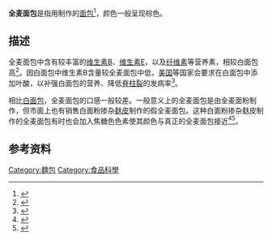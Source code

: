 {{NoteTA
|G1 = Food
}}
{{Infobox prepared food
| name = 全麦面包
| image = Vegan no-knead whole wheat bread loaf, September 2010.jpg
| image_size = 250px
| caption = 一块全麦面包
| alternate_name= 
| country          = 
| region           = 
| creator          = 
| course           = 
| type = {{link-en|棕面包|Brown bread}}
| served           = 
| main_ingredient  = {{link-en|全麦面粉|Whole-wheat flour}}
| other           = 
}}
'''全麦面包'''是指用{{link-en|全麦面粉|Whole-wheat flour}}制作的[[面包|面包]]<ref name=Sizer2014>{{cite book |author1=Frances Sienkiewicz Sizer |author2=Ellie Whitney |title=Nutrition - Concepts and Controversies |publisher=Wadsworth, Cengage Learning |isbn=978-1-133-61011-3 |edition=13th edition}}</ref>{{rp|E-2}}，颜色一般呈现棕色。

==描述==
全麦面包中含有较丰富的[[维生素B|维生素B]]、[[维生素E|维生素E]]，以及[[纤维素|纤维素]]等营养素，{{link-en|营养密度|Nutrient density}}相较白面包高<ref name="FreemanAnderson2012">{{cite book|author1=Jean'e E Freeman|author2=Sandra K Anderson|title=Career Longevity: The Bodywork Practitioner's Guide to Wellness & Body Mechanics|url=https://books.google.com/books?id=ZSBhAQAAQBAJ&pg=PA350|year=2012|publisher=F.A. Davis|isbn=978-0-8036-3296-7|page=350}}</ref>。因白面包中维生素B含量较全麦面包中低，[[美国|美国]]等国家会要求在白面包中添加叶酸，以补强白面包的营养、降低[[脊柱裂|脊柱裂]]的发病率<ref name="奥塔韦2011">{{cite book|author=奥塔韦|title=食物强化与营养素补充剂技术、安全与法规|url=https://books.google.com/books?id=oqmUDwAAQBAJ&pg=PT14|date=1 March 2011|isbn=978-7-5019-7888-5|page=14}}</ref>。

相比[[白面包|白面包]]，全麦面包的口感一般较差。一般意义上的全麦面包是由全麦面粉制作，但市面上也有销售白面粉掺杂[[麸皮|麸皮]]制作的假全麦面包。这种白面粉掺杂麸皮制作的全麦面包有时也会加入焦糖色色素使其颜色与真正的全麦面包接近<ref name="王兴国2014">{{cite book|author=王兴国|title=吃好三顿饭|url=https://books.google.com/books?id=UZN8DwAAQBAJ&pg=PT39|year=2014|isbn=978-7-5113-4823-4|page=39}}</ref><ref name="財團法人中華民國消費者文教基金會2013">{{cite book|author=財團法人中華民國消費者文教基金會|title=消費者報導391期: 來杯穀物飲──市售即食穀物沖泡包品質測試|url=https://books.google.com/books?id=tAyMBAAAQBAJ&pg=PA9|year=2013|publisher=消費者報導雜誌社|page=9|id=GGKEY:WP3GPE4EZ6Q|access-date=2020-07-28|archive-date=2020-08-13|archive-url=https://web.archive.org/web/20200813005551/https://books.google.com/books?id=tAyMBAAAQBAJ&pg=PA9|dead-url=no}}</ref>。

==参考资料==
{{reflist}}

[[Category:麵包|Category:麵包]]
[[Category:食品科學|Category:食品科學]]
